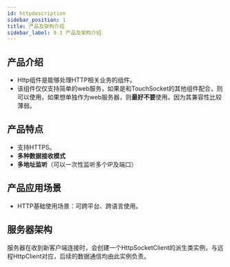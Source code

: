 ```yaml
---
id: httpdescription
sidebar_position: 1
title: 产品及架构介绍
sidebar_label: 9.1 产品及架构介绍
---
```


## 产品介绍

- Http组件是能够处理HTTP相关业务的组件。
- 该组件仅仅支持简单的web服务，如果是和TouchSocket的其他组件配合，则可以使用，如果想单独作为web服务器，则**最好不要**使用。因为其兼容性比较薄弱。 <a name="Sdw1r"></a>

## 产品特点

- 支持HTTPS。
- **多种数据接收模式**
- **多地址监听**（可以一次性监听多个IP及端口） <a name="h6l2a"></a>

## 产品应用场景

- HTTP基础使用场景：可跨平台、跨语言使用。

<a name="h50Dz"></a>

## 服务器架构

服务器在收到新客户端连接时，会创建一个HttpSocketClient的派生类实例，与远程HttpClient对应，后续的数据通信均由此实例负责。
